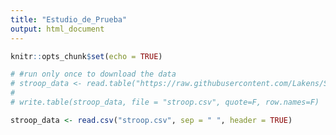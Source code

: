 ```yaml
---
title: "Estudio_de_Prueba"
output: html_document
---
```


```r
knitr::opts_chunk$set(echo = TRUE)
```

```r
# #run only once to download the data
# stroop_data <- read.table("https://raw.githubusercontent.com/Lakens/Stroop/master/stroop.txt", sep = "\t", header = TRUE)
# 
# write.table(stroop_data, file = "stroop.csv", quote=F, row.names=F)

stroop_data <- read.csv("stroop.csv", sep = " ", header = TRUE)
```